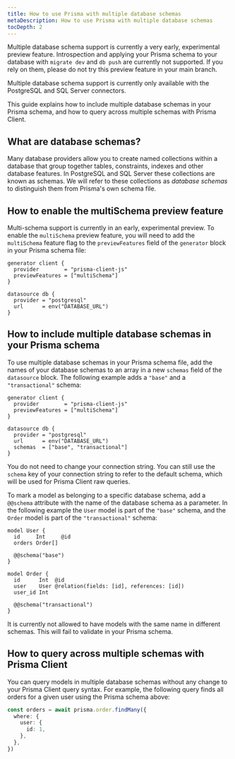 ```yaml
---
title: How to use Prisma with multiple database schemas
metaDescription: How to use Prisma with multiple database schemas
tocDepth: 2
---
```


<TopBlock>

<Admonition type="warning">

Multiple database schema support is currently a very early, experimental preview feature. Introspection and applying your Prisma schema to your database with `migrate dev` and `db push` are currently not supported. If you rely on them, please do not try this preview feature in your main branch.

</Admonition>

<Admonition type="warning">

Multiple database schema support is currently only available with the PostgreSQL and SQL Server connectors.

</Admonition>

This guide explains how to include multiple database schemas in your Prisma schema, and how to query across multiple schemas with Prisma Client.

</TopBlock>

## What are database schemas?

Many database providers allow you to create named collections within a database that group together tables, constraints, indexes and other database features. In PostgreSQL and SQL Server these collections are known as schemas. We will refer to these collections as _database schemas_ to distinguish them from Prisma's own schema file.

## How to enable the <inlinecode>multiSchema</inlinecode> preview feature

Multi-schema support is currently in an early, experimental preview. To enable the `multiSchema` preview feature, you will need to add the `multiSchema` feature flag to the `previewFeatures` field of the `generator` block in your Prisma schema file:

```prisma file=schema.prisma highlight=3;add
generator client {
  provider        = "prisma-client-js"
  previewFeatures = ["multiSchema"]
}

datasource db {
  provider = "postgresql"
  url      = env("DATABASE_URL")
}
```

## How to include multiple database schemas in your Prisma schema

To use multiple database schemas in your Prisma schema file, add the names of your database schemas to an array in a new `schemas` field of the `datasource` block. The following example adds a `"base"` and a `"transactional"` schema:

```prisma file=schema.prisma highlight=9;add
generator client {
  provider        = "prisma-client-js"
  previewFeatures = ["multiSchema"]
}

datasource db {
  provider = "postgresql"
  url      = env("DATABASE_URL")
  schemas  = ["base", "transactional"]
}
```

You do not need to change your connection string. You can still use the `schema` key of your connection string to refer to the default schema, which will be used for Prisma Client raw queries.

To mark a model as belonging to a specific database schema, add a `@@schema` attribute with the name of the database schema as a parameter. In the following example the `User` model is part of the `"base"` schema, and the `Order` model is part of the `"transactional"` schema:

```prisma file=schema.prisma highlight=6,14;add
model User {
  id     Int     @id
  orders Order[]

  @@schema("base")
}

model Order {
  id      Int  @id
  user    User @relation(fields: [id], references: [id])
  user_id Int

  @@schema("transactional")
}
```

<Admonition type="warning">

It is currently not allowed to have models with the same name in different schemas. This will fail to validate in your Prisma schema.

</Admonition>

## How to query across multiple schemas with Prisma Client

You can query models in multiple database schemas without any change to your Prisma Client query syntax. For example, the following query finds all orders for a given user using the Prisma schema above:

```ts
const orders = await prisma.order.findMany({
  where: {
    user: {
      id: 1,
    },
  },
})
```
